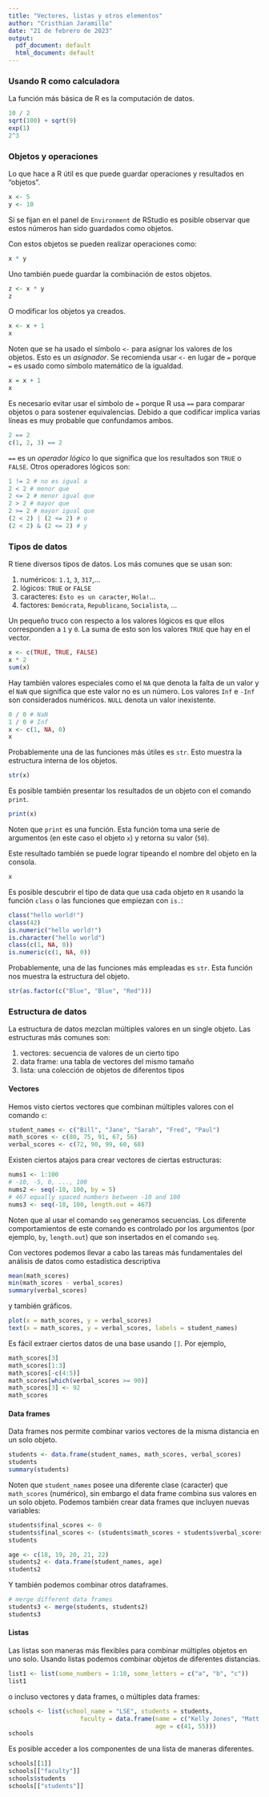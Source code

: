 ```yaml
---
title: "Vectores, listas y otros elementos"
author: "Cristhian Jaramillo"
date: "21 de febrero de 2023"
output:
  pdf_document: default
  html_document: default
---
```


### Usando R como calculadora

La función más básica de R es la computación de datos.

```r
10 / 2
sqrt(100) + sqrt(9)
exp(1)
2^3
```

### Objetos y operaciones

Lo que hace a R útil es que puede guardar operaciones y resultados en "objetos".

```r
x <- 5
y <- 10
```

Si se fijan en el panel de `Environment` de RStudio es posible observar que estos números han sido guardados como objetos.

Con estos objetos se pueden realizar operaciones como:

```r
x * y
```

Uno también puede guardar la combinación de estos objetos.

```r
z <- x * y
z
```

O modificar los objetos ya creados.

```r
x <- x + 1
x
```

Noten que se ha usado el símbolo `<-` para asignar los valores de los objetos. Esto es un *asignador*. Se recomienda usar `<-` en lugar de `=` porque `=` es usado como símbolo matemático de la igualdad.

```r
x = x + 1
x
```

Es necesario evitar usar el símbolo de `=` porque R usa `==` para comparar objetos o para sostener equivalencias. Debido a que codificar implica varias líneas es muy probable que confundamos ambos.

```r
2 == 2
c(1, 2, 3) == 2
```

`==` es un *operador lógico* lo que significa que los resultados son `TRUE` o `FALSE`. Otros operadores lógicos son:

```r
1 != 2 # no es igual a
2 < 2 # menor que
2 <= 2 # menor igual que
2 > 2 # mayor que
2 >= 2 # mayor igual que
(2 < 2) | (2 <= 2) # o
(2 < 2) & (2 <= 2) # y
```

### Tipos de datos

R tiene diversos tipos de datos. Los más comunes que se usan son:

1. numéricos: `1.1`, `3`, `317`,...
2. lógicos: `TRUE` or `FALSE`
3. caracteres: `Esto es un caracter`, `Hola!`...
4. factores: `Demócrata`, `Republicano`, `Socialista`, ...

Un pequeño truco con respecto a los valores lógicos es que ellos corresponden a `1` y `0`. La suma de esto son los valores `TRUE` que hay en el vector.

```r
x <- c(TRUE, TRUE, FALSE)
x * 2
sum(x)
```

Hay también valores especiales como el `NA` que denota la falta de un valor y el `NaN` que significa que este valor no es un número. Los valores `Inf` e `-Inf` son considerados numéricos. `NULL` denota un valor inexistente.

```r
0 / 0 # NaN
1 / 0 # Inf
x <- c(1, NA, 0)
x
```

Probablemente una de las funciones más útiles es `str`. Esto muestra la estructura interna de los objetos.

```r
str(x)
```

Es posible también presentar los resultados de un objeto con el comando `print`.

```r
print(x)
```

Noten que `print` es una función. Esta función toma una serie de argumentos (en este caso el objeto `x`) y retorna su valor (`50`).

Este resultado también se puede lograr tipeando el nombre del objeto en la consola.

```r
x
```

Es posible descubrir el tipo de data que usa cada objeto en `R` usando la función `class` o las funciones que empiezan con `is.`:

```r
class("hello world!")
class(42)
is.numeric("hello world!")
is.character("hello world")
class(c(1, NA, 0))
is.numeric(c(1, NA, 0))
```

Probablemente, una de las funciones más empleadas es `str`. Esta función nos muestra la estructura del objeto.

```r
str(as.factor(c("Blue", "Blue", "Red")))
```

### Estructura de datos

La estructura de datos mezclan múltiples valores en un single objeto. Las estructuras más comunes son:

1. vectores: secuencia de valores de un cierto tipo
2. data frame: una tabla de vectores del mismo tamaño
3. lista: una colección de objetos de diferentos tipos

#### Vectores

Hemos visto ciertos vectores que combinan múltiples valores con el comando `c`:

```r
student_names <- c("Bill", "Jane", "Sarah", "Fred", "Paul")
math_scores <- c(80, 75, 91, 67, 56)
verbal_scores <- c(72, 90, 99, 60, 68)
```

Existen ciertos atajos para crear vectores de ciertas estructuras:

```r
nums1 <- 1:100
# -10, -5, 0, ..., 100
nums2 <- seq(-10, 100, by = 5)
# 467 equally spaced numbers between -10 and 100
nums3 <- seq(-10, 100, length.out = 467)
```

Noten que al usar el comando `seq` generamos secuencias. Los diferente comportamientos de este comando es controlado por los argumentos (por ejemplo, `by`, `length.out`) que son insertados en el comando `seq`.

Con vectores podemos llevar a cabo las tareas más fundamentales del análisis de datos como estadística descriptiva

```r
mean(math_scores)
min(math_scores - verbal_scores)
summary(verbal_scores)
```

y también gráficos.
 
```r
plot(x = math_scores, y = verbal_scores)
text(x = math_scores, y = verbal_scores, labels = student_names)
```

Es fácil extraer ciertos datos de una base usando `[]`. Por ejemplo,

```r
math_scores[3]
math_scores[1:3]
math_scores[-c(4:5)]
math_scores[which(verbal_scores >= 90)]
math_scores[3] <- 92
math_scores
```

#### Data frames

Data frames nos permite combinar varios vectores de la misma distancia en un solo objeto.

```r
students <- data.frame(student_names, math_scores, verbal_scores)
students
summary(students)
```

Noten que `student_names` posee una diferente clase (caracter) que `math_scores` (numérico), sin embargo el data frame combina sus valores en un solo objeto. Podemos también crear data frames que incluyen nuevas variables:

```r
students$final_scores <- 0
students$final_scores <- (students$math_scores + students$verbal_scores) / 2
students
```


```r

age <- c(18, 19, 20, 21, 22)
students2 <- data.frame(student_names, age)
students2


```

Y también podemos combinar otros dataframes.

```r

# merge different data frames
students3 <- merge(students, students2)
students3
```



#### Listas

Las listas son maneras más flexibles para combinar múltiples objetos en uno solo. Usando listas podemos combinar objetos de diferentes distancias.


```r
list1 <- list(some_numbers = 1:10, some_letters = c("a", "b", "c"))
list1
```

o incluso vectores y data frames, o múltiples data frames:

```r
schools <- list(school_name = "LSE", students = students,
                    faculty = data.frame(name = c("Kelly Jones", "Matt Smith"),
                                         age = c(41, 55)))
schools
```

Es posible acceder a los componentes de una lista de maneras diferentes.

```r

schools[[1]]
schools[["faculty"]]
schools$students
schools[["students"]]

```
